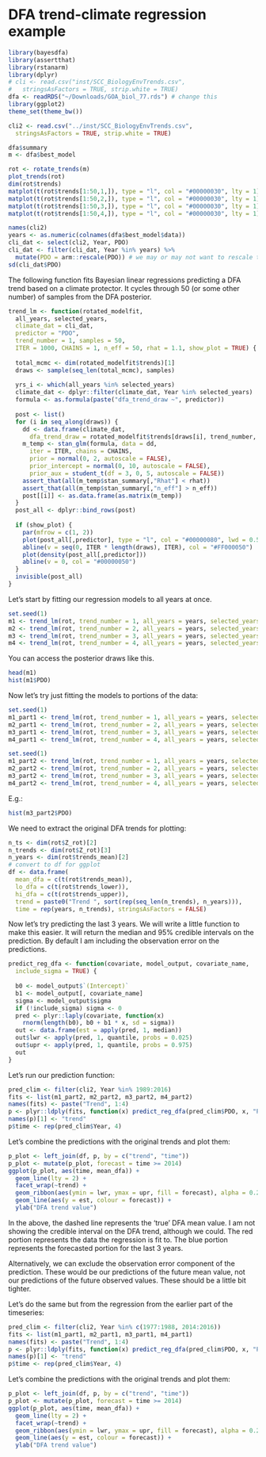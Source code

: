 # DFA trend-climate regression example

```r
library(bayesdfa)
library(assertthat)
library(rstanarm)
library(dplyr)
# cli <- read.csv("inst/SCC_BiologyEnvTrends.csv", 
#   stringsAsFactors = TRUE, strip.white = TRUE)
dfa <- readRDS("~/Downloads/GOA_biol_77.rds") # change this
library(ggplot2)
theme_set(theme_bw())

cli2 <- read.csv("../inst/SCC_BiologyEnvTrends.csv", 
  stringsAsFactors = TRUE, strip.white = TRUE)
```

```r
dfa$summary
m <- dfa$best_model
```

```r
rot <- rotate_trends(m)
plot_trends(rot)
dim(rot$trends)
matplot(t(rot$trends[1:50,1,]), type = "l", col = "#00000030", lty = 1)
matplot(t(rot$trends[1:50,2,]), type = "l", col = "#00000030", lty = 1)
matplot(t(rot$trends[1:50,3,]), type = "l", col = "#00000030", lty = 1)
matplot(t(rot$trends[1:50,4,]), type = "l", col = "#00000030", lty = 1)
```

```r
names(cli2)
years <- as.numeric(colnames(dfa$best_model$data))
cli_dat <- select(cli2, Year, PDO)
cli_dat <- filter(cli_dat, Year %in% years) %>%
  mutate(PDO = arm::rescale(PDO)) # we may or may not want to rescale the predictors like this
sd(cli_dat$PDO)
```

The following function fits Bayesian linear regressions predicting a DFA trend based on a climate protector. It cycles through 50 (or some other number) of samples from the DFA posterior.

```r
trend_lm <- function(rotated_modelfit,
  all_years, selected_years,
  climate_dat = cli_dat,
  predictor = "PDO",
  trend_number = 1, samples = 50, 
  ITER = 1000, CHAINS = 1, n_eff = 50, rhat = 1.1, show_plot = TRUE) {
  
  total_mcmc <- dim(rotated_modelfit$trends)[1]
  draws <- sample(seq_len(total_mcmc), samples)
  
  yrs_i <- which(all_years %in% selected_years)
  climate_dat <- dplyr::filter(climate_dat, Year %in% selected_years)
  formula <- as.formula(paste("dfa_trend_draw ~", predictor))
  
  post <- list()
  for (i in seq_along(draws)) {
    dd <- data.frame(climate_dat, 
      dfa_trend_draw = rotated_modelfit$trends[draws[i], trend_number, yrs_i])
    m_temp <- stan_glm(formula, data = dd, 
      iter = ITER, chains = CHAINS,
      prior = normal(0, 2, autoscale = FALSE),
      prior_intercept = normal(0, 10, autoscale = FALSE),
      prior_aux = student_t(df = 3, 0, 5, autoscale = FALSE))
    assert_that(all(m_temp$stan_summary[,"Rhat"] < rhat))
    assert_that(all(m_temp$stan_summary[,"n_eff"] > n_eff))
    post[[i]] <- as.data.frame(as.matrix(m_temp))
  }
  post_all <- dplyr::bind_rows(post)
  
  if (show_plot) {
    par(mfrow = c(1, 2))
    plot(post_all[,predictor], type = "l", col = "#00000080", lwd = 0.5)
    abline(v = seq(0, ITER * length(draws), ITER), col = "#FF000050")
    plot(density(post_all[,predictor]))
    abline(v = 0, col = "#00000050")
  }
  invisible(post_all)
}
```

Let's start by fitting our regression models to all years at once.

```r
set.seed(1) 
m1 <- trend_lm(rot, trend_number = 1, all_years = years, selected_years = years)
m2 <- trend_lm(rot, trend_number = 2, all_years = years, selected_years = years)
m3 <- trend_lm(rot, trend_number = 3, all_years = years, selected_years = years)
m4 <- trend_lm(rot, trend_number = 4, all_years = years, selected_years = years)
```

You can access the posterior draws like this.

```r
head(m1)
hist(m1$PDO)
```

Now let's try just fitting the models to portions of the data:

```r
set.seed(1)
m1_part1 <- trend_lm(rot, trend_number = 1, all_years = years, selected_years = 1977:1988)
m2_part1 <- trend_lm(rot, trend_number = 2, all_years = years, selected_years = 1977:1988)
m3_part1 <- trend_lm(rot, trend_number = 3, all_years = years, selected_years = 1977:1988)
m4_part1 <- trend_lm(rot, trend_number = 4, all_years = years, selected_years = 1977:1988)
```

```r
set.seed(1)
m1_part2 <- trend_lm(rot, trend_number = 1, all_years = years, selected_years = 1989:2013)
m2_part2 <- trend_lm(rot, trend_number = 2, all_years = years, selected_years = 1989:2013)
m3_part2 <- trend_lm(rot, trend_number = 3, all_years = years, selected_years = 1989:2013)
m4_part2 <- trend_lm(rot, trend_number = 4, all_years = years, selected_years = 1989:2013)
```

E.g.:

```r
hist(m3_part2$PDO)
```

We need to extract the original DFA trends for plotting:

```r
n_ts <- dim(rot$Z_rot)[2]
n_trends <- dim(rot$Z_rot)[3]
n_years <- dim(rot$trends_mean)[2]
# convert to df for ggplot
df <- data.frame(
  mean_dfa = c(t(rot$trends_mean)),
  lo_dfa = c(t(rot$trends_lower)),
  hi_dfa = c(t(rot$trends_upper)),
  trend = paste0("Trend ", sort(rep(seq_len(n_trends), n_years))),
  time = rep(years, n_trends), stringsAsFactors = FALSE)
```

Now let's try predicting the last 3 years. We will write a little function to make this easier. It will return the median and 95% credible intervals on the prediction. By default I am including the observation error on the predictions.

```r
predict_reg_dfa <- function(covariate, model_output, covariate_name, 
  include_sigma = TRUE) {
  
  b0 <- model_output$`(Intercept)`
  b1 <- model_output[, covariate_name]
  sigma <- model_output$sigma
  if (!include_sigma) sigma <- 0
  pred <- plyr::laply(covariate, function(x) 
    rnorm(length(b0), b0 + b1 * x, sd = sigma))
  out <- data.frame(est = apply(pred, 1, median))
  out$lwr <- apply(pred, 1, quantile, probs = 0.025)
  out$upr <- apply(pred, 1, quantile, probs = 0.975)
  out
}
```

Let's run our prediction function:

```r
pred_clim <- filter(cli2, Year %in% 1989:2016)
fits <- list(m1_part2, m2_part2, m3_part2, m4_part2)
names(fits) <- paste("Trend", 1:4)
p <- plyr::ldply(fits, function(x) predict_reg_dfa(pred_clim$PDO, x, "PDO"))
names(p)[1] <- "trend"
p$time <- rep(pred_clim$Year, 4)
```

Let's combine the predictions with the original trends and plot them:

```r
p_plot <- left_join(df, p, by = c("trend", "time"))
p_plot <- mutate(p_plot, forecast = time >= 2014)
ggplot(p_plot, aes(time, mean_dfa)) + 
  geom_line(lty = 2) +
  facet_wrap(~trend) +
  geom_ribbon(aes(ymin = lwr, ymax = upr, fill = forecast), alpha = 0.2) +
  geom_line(aes(y = est, colour = forecast)) + 
  ylab("DFA trend value")
```

In the above, the dashed line represents the 'true' DFA mean value. I am not showing the credible interval on the DFA trend, although we could. The red portion represents the data the regression is fit to. The blue portion represents the forecasted portion for the last 3 years.

Alternatively, we can exclude the observation error component of the prediction. These would be our predictions of the future mean value, not our predictions of the future observed values. These should be a little bit tighter.

Let's do the same but from the regression from the earlier part of the timeseries:

```r
pred_clim <- filter(cli2, Year %in% c(1977:1988, 2014:2016))
fits <- list(m1_part1, m2_part1, m3_part1, m4_part1)
names(fits) <- paste("Trend", 1:4)
p <- plyr::ldply(fits, function(x) predict_reg_dfa(pred_clim$PDO, x, "PDO"))
names(p)[1] <- "trend"
p$time <- rep(pred_clim$Year, 4)
```

Let's combine the predictions with the original trends and plot them:

```r
p_plot <- left_join(df, p, by = c("trend", "time"))
p_plot <- mutate(p_plot, forecast = time >= 2014)
ggplot(p_plot, aes(time, mean_dfa)) + 
  geom_line(lty = 2) +
  facet_wrap(~trend) +
  geom_ribbon(aes(ymin = lwr, ymax = upr, fill = forecast), alpha = 0.2) +
  geom_line(aes(y = est, colour = forecast)) + 
  ylab("DFA trend value")
```
